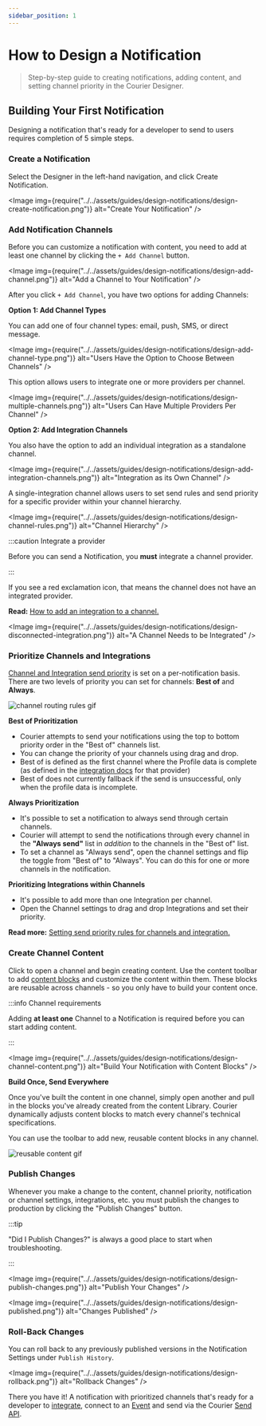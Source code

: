 ```yaml
---
sidebar_position: 1
---
```



# How to Design a Notification

>Step-by-step guide to creating notifications, adding content, and setting channel priority in the Courier Designer.

## Building Your First Notification

Designing a notification that's ready for a developer to send to users requires completion of 5 simple steps.

<YoutubeEmbed videoId="lvhRdNJMLbY" />

### Create a Notification

Select the Designer in the left-hand navigation, and click Create Notification.

<Image
  img={require("../../assets/guides/design-notifications/design-create-notification.png")}
  alt="Create Your Notification"
/>

### Add Notification Channels

Before you can customize a notification with content, you need to add at least one channel by clicking the `+ Add Channel` button.

<Image
  img={require("../../assets/guides/design-notifications/design-add-channel.png")}
  alt="Add a Channel to Your Notification"
/>

After you click `+ Add Channel`, you have two options for adding Channels:

**Option 1: Add Channel Types**

You can add one of four channel types: email, push, SMS, or direct message. 

<Image
  img={require("../../assets/guides/design-notifications/design-add-channel-type.png")}
  alt="Users Have the Option to Choose Between Channels"
/>

This option allows users to integrate one or more providers per channel.

<Image
  img={require("../../assets/guides/design-notifications/design-multiple-channels.png")}
  alt="Users Can Have Multiple Providers Per Channel"
/>

**Option 2: Add Integration Channels**

You also have the option to add an individual integration as a standalone channel.

<Image
  img={require("../../assets/guides/design-notifications/design-add-integration-channels.png")}
  alt="Integration as its Own Channel"
/>

A single-integration channel allows users to set send rules and send priority for a specific provider within your channel hierarchy.

<Image
  img={require("../../assets/guides/design-notifications/design-channel-rules.png")}
  alt="Channel Hierarchy"
/>

:::caution Integrate a provider

Before you can send a Notification, you **must** integrate a channel provider.

:::

If you see a red exclamation icon, that means the channel does not have an integrated provider. 

**Read:** [How to add an integration to a channel.](https://help.courier.com/en/articles/4382644-how-to-add-an-integration-to-a-channel)
<!-- Link follow-up doc -->
<Image
  img={require("../../assets/guides/design-notifications/design-disconnected-integration.png")}
  alt="A Channel Needs to be Integrated"
/>

### Prioritize Channels and Integrations

[Channel and Integration send priority](../../sending-notifications/channel-priority.mdx) is set on a per-notification basis. There are two levels of priority you can set for channels: **Best of** and **Always**.

<GifWrapper width={643} height={340} caption="Channel Routing Rules">

![channel routing rules gif](../../assets/guides/design-notifications/design-prioritize-rules.gif)

</GifWrapper>

**Best of Prioritization**

- Courier attempts to send your notifications using the top to bottom priority order in the "Best of" channels list. 
- You can change the priority of your channels using drag and drop. 
- Best of is defined as the first channel where the Profile data is complete (as defined in the [integration docs](/guides/providers) for that provider)
- Best of does not currently fallback if the send is unsuccessful, only when the profile data is incomplete.

**Always Prioritization**

- It's possible to set a notification to always send through certain channels.
- Courier will attempt to send the notifications through every channel in the **"Always send"** list in _addition_ to the channels in the "Best of" list.
- To set a channel as "Always send", open the channel settings and flip the toggle from "Best of" to "Always". You can do this for one or more channels in the notification.

**Prioritizing Integrations within Channels**

- It's possible to add more than one Integration per channel. 
- Open the Channel settings to drag and drop Integrations and set their priority. 

**Read more:** [Setting send priority rules for channels and integration.](../../sending-notifications/channel-priority.mdx)

### Create Channel Content

Click to open a channel and begin creating content. Use the content toolbar to add [content blocks](https://intercom.help/trycourier/en/articles/4193090-content-block-basics) and customize the content within them. These blocks are reusable across channels - so you only have to build your content once.

:::info Channel requirements

Adding **at least one** Channel to a Notification is required before you can start adding content. 

:::

<Image
  img={require("../../assets/guides/design-notifications/design-channel-content.png")}
  alt="Build Your Notification with Content Blocks"
/>

**Build Once, Send Everywhere**

Once you've built the content in one channel, simply open another and pull in the blocks you've already created from the content Library. Courier dynamically adjusts content blocks to match every channel's technical specifications. 

You can use the toolbar to add new, reusable content blocks in any channel.

<GifWrapper width={1011} height={592} caption="Reuse Content Blocks in Your Channels">

![reusable content gif](../../assets/guides/design-notifications/design-reusable-content.gif)

</GifWrapper>

### Publish Changes

Whenever you make a change to the content, channel priority, notification or channel settings, integrations, etc. you must publish the changes to production by clicking the "Publish Changes" button.

:::tip

"Did I Publish Changes?" is always a good place to start when troubleshooting.

:::

<Image
  img={require("../../assets/guides/design-notifications/design-publish-changes.png")}
  alt="Publish Your Changes"
/>

<Image
  img={require("../../assets/guides/design-notifications/design-published.png")}
  alt="Changes Published"
/>

### Roll-Back Changes

You can roll back to any previously published versions in the Notification Settings under `Publish History`.

<Image
  img={require("../../assets/guides/design-notifications/design-rollback.png")}
  alt="Rollback Changes"
/>

There you have it! A notification with prioritized channels that's ready for a developer to [integrate](/), connect to an [Event](../../reference/events/intro.mdx) and send via the Courier [Send API](../../reference/send/intro.mdx).